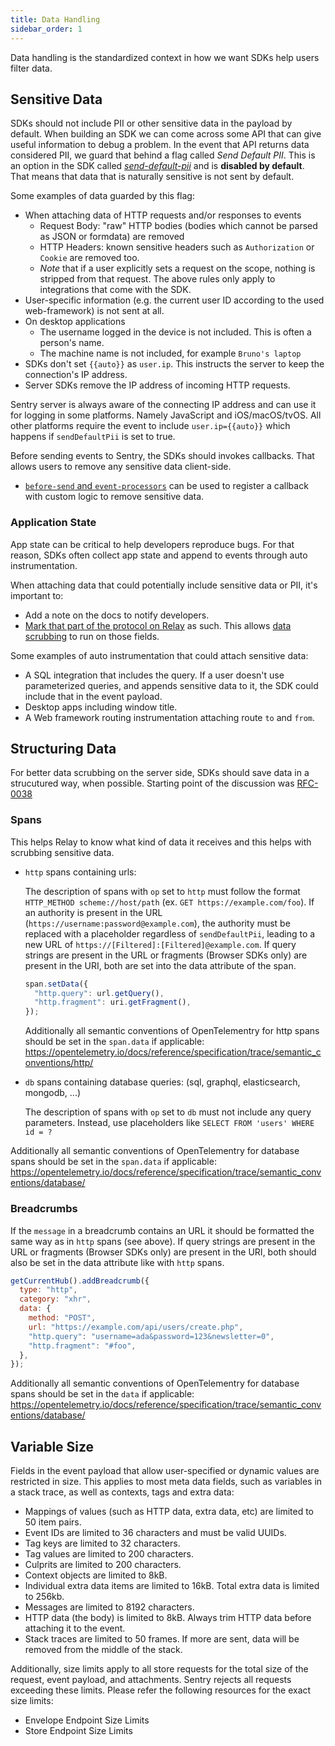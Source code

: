 ```yaml
---
title: Data Handling
sidebar_order: 1
---
```


Data handling is the standardized context in how we want SDKs help users filter data.

## Sensitive Data

SDKs should not include PII or other sensitive data in the payload by default.
When building an SDK we can come across some API that can give useful information to debug a problem.
In the event that API returns data considered PII, we guard that behind a flag called _Send Default PII_.
This is an option in the SDK called [_send-default-pii_](https://docs.sentry.io/platforms/python/configuration/options/#send-default-pii)
and is **disabled by default**. That means that data that is naturally sensitive is not sent by default.

Some examples of data guarded by this flag:

- When attaching data of HTTP requests and/or responses to events
  - Request Body: "raw" HTTP bodies (bodies which cannot be parsed as JSON or formdata) are removed
  - HTTP Headers: known sensitive headers such as `Authorization` or `Cookie` are removed too.
  - _Note_ that if a user explicitly sets a request on the scope, nothing is stripped from that request. The above rules only apply to integrations that come with the SDK.
- User-specific information (e.g. the current user ID according to the used web-framework) is not sent at all.
- On desktop applications
  - The username logged in the device is not included. This is often a person's name.
  - The machine name is not included, for example `Bruno's laptop`
- SDKs don't set `{{auto}}` as `user.ip`. This instructs the server to keep the connection's IP address.
- Server SDKs remove the IP address of incoming HTTP requests.

Sentry server is always aware of the connecting IP address and can use it for logging in some platforms. Namely JavaScript and iOS/macOS/tvOS.
All other platforms require the event to include `user.ip={{auto}}` which happens if `sendDefaultPii` is set to true.

Before sending events to Sentry, the SDKs should invokes callbacks. That allows users to remove any sensitive data client-side.

- [`before-send` and `event-processors`](https://develop.sentry.dev/sdk/miscellaneous/unified-api/#static-api) can be used to register a callback with custom logic to remove sensitive data.

### Application State

App state can be critical to help developers reproduce bugs. For that reason, SDKs often collect app state and append to events through auto instrumentation.

When attaching data that could potentially include sensitive data or PII, it's important to:

- Add a note on the docs to notify developers.
- [Mark that part of the protocol on Relay](https://github.com/getsentry/relay/pull/1383) as such. This allows [data scrubbing](https://docs.sentry.io/product/relay/) to run on those fields.

Some examples of auto instrumentation that could attach sensitive data:

- A SQL integration that includes the query. If a user doesn't use parameterized queries, and appends sensitive data to it, the SDK could include that in the event payload.
- Desktop apps including window title.
- A Web framework routing instrumentation attaching route `to` and `from`.

## Structuring Data

For better data scrubbing on the server side, SDKs should save data in a strucutured way, when possible. Starting point of the discussion was [RFC-0038](https://github.com/getsentry/rfcs/blob/main/text/0038-scrubbing-sensitive-data.md)

### Spans

This helps Relay to know what kind of data it receives and this helps with scrubbing sensitive data.

- `http` spans containing urls:

  The description of spans with `op` set to `http` must follow the format `HTTP_METHOD scheme://host/path` (ex. `GET https://example.com/foo`).
  If an authority is present in the URL (`https://username:password@example.com`), the authority must be replaced with a placeholder regardless of `sendDefaultPii`, leading to a new URL of `https://[Filtered]:[Filtered]@example.com`.
  If query strings are present in the URL or fragments (Browser SDKs only) are present in the URI, both are set into the data attribute of the span.

  ```js
  span.setData({
    "http.query": url.getQuery(),
    "http.fragment": uri.getFragment(),
  });
  ```

  Additionally all semantic conventions of OpenTelementry for http spans should be set in the `span.data` if applicable:
  https://opentelemetry.io/docs/reference/specification/trace/semantic_conventions/http/

- `db` spans containing database queries: (sql, graphql, elasticsearch, mongodb, ...)

  The description of spans with `op` set to `db` must not include any query parameters.
  Instead, use placeholders like `SELECT FROM 'users' WHERE id = ?`

Additionally all semantic conventions of OpenTelementry for database spans should be set in the `span.data` if applicable:
https://opentelemetry.io/docs/reference/specification/trace/semantic_conventions/database/

### Breadcrumbs

If the `message` in a breadcrumb contains an URL it should be formatted the same way as in `http` spans (see above).
If query strings are present in the URL or fragments (Browser SDKs only) are present in the URI, both should also be set in the data attribute like with `http` spans.

```js
getCurrentHub().addBreadcrumb({
  type: "http",
  category: "xhr",
  data: {
    method: "POST",
    url: "https://example.com/api/users/create.php",
    "http.query": "username=ada&password=123&newsletter=0",
    "http.fragment": "#foo",
  },
});
```

Additionally all semantic conventions of OpenTelementry for database spans should be set in the `data` if applicable:
https://opentelemetry.io/docs/reference/specification/trace/semantic_conventions/database/

## Variable Size

Fields in the event payload that allow user-specified or dynamic values are restricted in size. This applies to most meta data fields, such as variables in a stack trace, as well as contexts, tags and extra data:

- Mappings of values (such as HTTP data, extra data, etc) are limited to 50 item pairs.
- Event IDs are limited to 36 characters and must be valid UUIDs.
- Tag keys are limited to 32 characters.
- Tag values are limited to 200 characters.
- Culprits are limited to 200 characters.
- Context objects are limited to 8kB.
- Individual extra data items are limited to 16kB. Total extra data is limited to 256kb.
- Messages are limited to 8192 characters.
- HTTP data (the body) is limited to 8kB. Always trim HTTP data before attaching it to the event.
- Stack traces are limited to 50 frames. If more are sent, data will be removed from the middle of the stack.

Additionally, size limits apply to all store requests for the total size of the request, event payload, and attachments. Sentry rejects all requests exceeding these limits. Please refer the following resources for the exact size limits:

- <Link to="/sdk/data-model/envelopes/#size-limits">Envelope Endpoint Size Limits</Link>
- <Link to="/sdk/miscellaneous/store/#size-limits">Store Endpoint Size Limits</Link>
